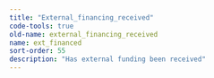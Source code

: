 ```yaml
---
title: "External_financing_received"
code-tools: true
old-name: external_financing_received
name: ext_financed
sort-order: 55
description: "Has external funding been received"
---
```


